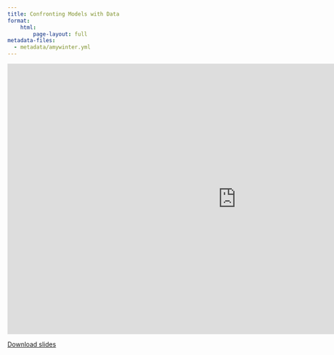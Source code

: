 ```yaml
---
title: Confronting Models with Data
format:
    html:
        page-layout: full
metadata-files:
  - metadata/amywinter.yml
---
```


```{=html}
<iframe class="slide-deck" src="https://docs.google.com/presentation/d/e/2PACX-1vRP54WHsZvlXNYOv2R-kEX_THsbGuevgszhaFVSu9hMqJAtCJQj1krxN5GumB_ReA/pubembed?start=false&loop=false&delayms=3000" frameborder="0" width="1023" height="606" allowfullscreen="true" mozallowfullscreen="true" webkitallowfullscreen="true"></iframe>
```

[Download slides](./slides/L07_Models-and-data.pdf)
